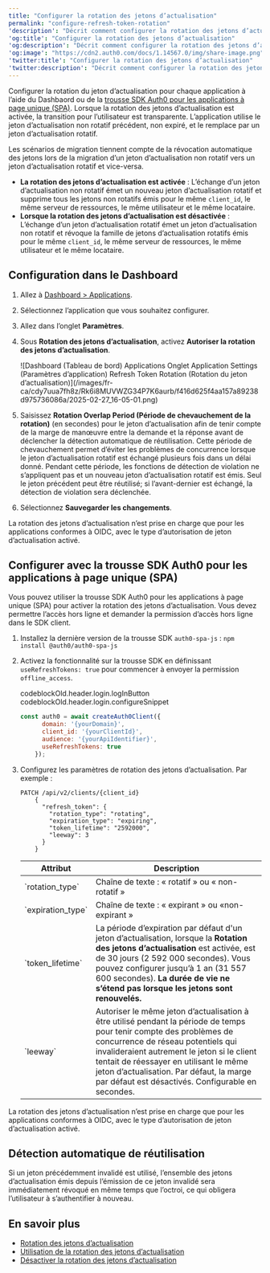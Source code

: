 ```yaml
---
title: "Configurer la rotation des jetons d’actualisation"
permalink: "configure-refresh-token-rotation"
'description': "Décrit comment configurer la rotation des jetons d’actualisation."
'og:title': "Configurer la rotation des jetons d’actualisation"
'og:description': "Décrit comment configurer la rotation des jetons d’actualisation."
'og:image': "https://cdn2.auth0.com/docs/1.14567.0/img/share-image.png"
'twitter:title': "Configurer la rotation des jetons d’actualisation"
'twitter:description': "Décrit comment configurer la rotation des jetons d’actualisation."
---
```


Configurer la rotation du jeton d’actualisation pour chaque application à l’aide du Dashbaord ou de la [trousse SDK Auth0 pour les applications à page unique (SPA)](/docs/fr-ca/libraries/auth0-single-page-app-sdk). Lorsque la rotation des jetons d’actualisation est activée, la transition pour l’utilisateur est transparente. L’application utilise le jeton d’actualisation non rotatif précédent, non expiré, et le remplace par un jeton d’actualisation rotatif.

Les scénarios de migration tiennent compte de la révocation automatique des jetons lors de la migration d’un jeton d’actualisation non rotatif vers un jeton d’actualisation rotatif et vice-versa.

* **La rotation des jetons d’actualisation est activée** :
  L’échange d’un jeton d’actualisation non rotatif émet un nouveau jeton d’actualisation rotatif et supprime tous les jetons non rotatifs émis pour le même `client_id`, le même serveur de ressources, le même utilisateur et le même locataire.
* **Lorsque la rotation des jetons d’actualisation est désactivée** :
  L’échange d’un jeton d’actualisation rotatif émet un jeton d’actualisation non rotatif et révoque la famille de jetons d’actualisation rotatifs émis pour le même `client_id`, le même serveur de ressources, le même utilisateur et le même locataire.

## Configuration dans le Dashboard

1. Allez à [Dashboard > Applications](https://manage.auth0.com/#/applications).
2. Sélectionnez l’application que vous souhaitez configurer.
3. Allez dans l’onglet **Paramètres**.
4. Sous **Rotation des jetons d’actualisation**, activez **Autoriser la rotation des jetons d’actualisation**.

   <Frame>![Dashboard (Tableau de bord) Applications Onglet Application Settings (Paramètres d’application) Refresh Token Rotation (Rotation du jeton d’actualisation)](/images/fr-ca/cdy7uua7fh8z/Rk6i8MUVWZG34P7K6aurb/f416d625f4aa157a89238d975736086a/2025-02-27_16-05-01.png)</Frame>

5. Saisissez **Rotation Overlap Period (Période de chevauchement de la rotation)** (en secondes) pour le jeton d’actualisation afin de tenir compte de la marge de manœuvre entre la demande et la réponse avant de déclencher la détection automatique de réutilisation.
   Cette période de chevauchement permet d’éviter les problèmes de concurrence lorsque le jeton d’actualisation rotatif est échangé plusieurs fois dans un délai donné. Pendant cette période, les fonctions de détection de violation ne s’appliquent pas et un nouveau jeton d’actualisation rotatif est émis. Seul le jeton précédent peut être réutilisé; si l’avant-dernier est échangé, la détection de violation sera déclenchée.
6. Sélectionnez **Sauvegarder les changements**.

<Callout icon="file-lines" color="#0EA5E9" iconType="regular">

La rotation des jetons d’actualisation n’est prise en charge que pour les applications conformes à OIDC, avec le type d’autorisation de jeton d’actualisation activé.

</Callout>

## Configurer avec la trousse SDK Auth0 pour les applications à page unique (SPA)

Vous pouvez utiliser la trousse SDK Auth0 pour les applications à page unique (SPA) pour activer la rotation des jetons d’actualisation. Vous devez permettre l’accès hors ligne et demander la permission d’accès hors ligne dans le SDK client.

1. Installez la dernière version de la trousse SDK `auth0-spa-js` :
   `npm install @auth0/auth0-spa-js`
2. Activez la fonctionnalité sur la trousse SDK en définissant `useRefreshTokens: true` pour commencer à envoyer la permission `offline_access`.

   codeblockOld.header.login.logInButton codeblockOld.header.login.configureSnippet

   ```javascript lines
   const auth0 = await createAuth0Client({
         domain: '{yourDomain}',
         client_id: '{yourClientId}',
         audience: '{yourApiIdentifier}',
         useRefreshTokens: true
       });
   ```

   

   
3. Configurez les paramètres de rotation des jetons d’actualisation. Par exemple :

   ```text lines
   PATCH /api/v2/clients/{client_id}
       {
         "refresh_token": {
           "rotation_type": "rotating",
           "expiration_type": "expiring",
           "token_lifetime": "2592000",
           "leeway": 3
         }
       }
   ```

   

   

    <table class="table"><thead>
    <tr>
    <th><strong>Attribut</strong></th>
    <th><strong>Description</strong></th>
    </tr>
    </thead>
    <tbody>
    <tr>
    <td>`rotation_type`</td>
    <td>Chaîne de texte : « rotatif » ou « non-rotatif »</td>
    </tr>
    <tr>
    <td>`expiration_type`</td>
    <td>Chaîne de texte : « expirant » ou «non-expirant »</td>
    </tr>
    <tr>
    <td>`token_lifetime`</td>
    <td>La période d’expiration par défaut d'un jeton d’actualisation, lorsque la <strong>Rotation des jetons d’actualisation</strong> est activée, est de 30 jours (2 592 000 secondes). Vous pouvez configurer jusqu’à 1 an (31 557 600 secondes). <strong>La durée de vie ne s’étend pas lorsque les jetons sont renouvelés.</strong></td>
    </tr>
    <tr>
    <td>`leeway`</td>
    <td>Autoriser le même jeton d’actualisation à être utilisé pendant la période de temps pour tenir compte des problèmes de concurrence de réseau potentiels qui invalideraient autrement le jeton si le client tentait de réessayer en utilisant le même jeton d’actualisation. Par défaut, la marge par défaut est désactivés. Configurable en secondes.</td>
    </tr>
    </tbody>
    </table>

<Callout icon="file-lines" color="#0EA5E9" iconType="regular">

La rotation des jetons d’actualisation n’est prise en charge que pour les applications conformes à OIDC, avec le type d’autorisation de jeton d’actualisation activé.

</Callout>

## Détection automatique de réutilisation

Si un jeton précédemment invalidé est utilisé, l’ensemble des jetons d’actualisation émis depuis l’émission de ce jeton invalidé sera immédiatement révoqué en même temps que l’octroi, ce qui obligera l’utilisateur à s’authentifier à nouveau.

## En savoir plus

* [Rotation des jetons d’actualisation](/docs/fr-ca/secure/tokens/refresh-tokens/refresh-token-rotation)
* [Utilisation de la rotation des jetons d’actualisation](/docs/fr-ca/secure/tokens/refresh-tokens/use-refresh-token-rotation)
* [Désactiver la rotation des jetons d’actualisation](/docs/fr-ca/secure/tokens/refresh-tokens/disable-refresh-token-rotation)